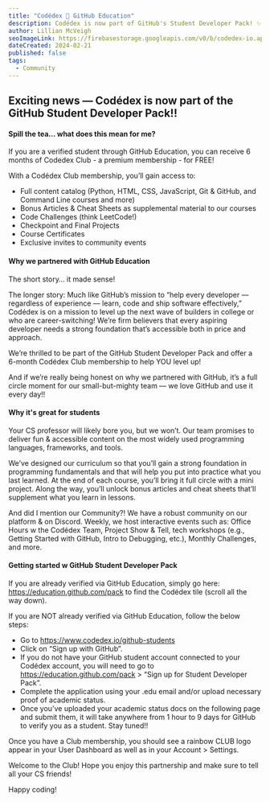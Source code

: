 ```yaml
---
title: "Codédex 🤝 GitHub Education"
description: Codédex is now part of GitHub's Student Developer Pack! ✨
author: Lillian McVeigh
seoImageLink: https://firebasestorage.googleapis.com/v0/b/codedex-io.appspot.com/o/blogs%2Fa-day-in-the-life-curriculum-intern-codedex-ellie-popoca%2Fbanner.png?alt=media&token=7c74e895-86ef-4015-9206-5528d37ca7de
dateCreated: 2024-02-21
published: false
tags:
  - Community
---
```


## Exciting news — Codédex is now part of the GitHub Student Developer Pack!!

#### Spill the tea… what does this mean for me?

If you are a verified student through GitHub Education, you can receive 6 months of Codedex Club - a premium membership - for FREE!

With a Codédex Club membership, you’ll gain access to:

- Full content catalog (Python, HTML, CSS, JavaScript, Git & GitHub, and Command Line courses and more)
- Bonus Articles & Cheat Sheets as supplemental material to our courses
- Code Challenges (think LeetCode!)
- Checkpoint and Final Projects 
- Course Certificates
- Exclusive invites to community events

#### Why we partnered with GitHub Education

The short story… it made sense! 

The longer story: Much like GitHub’s mission to “help every developer –– regardless of experience –– learn, code and ship software effectively,” Codédex is on a mission to level up the next wave of builders in college or who are career-switching! We’re firm believers that every aspiring developer needs a strong foundation that’s accessible both in price and approach.

We’re thrilled to be part of the GitHub Student Developer Pack and offer a 6-month Codédex Club membership to help YOU level up! 

And if we’re really being honest on why we partnered with GitHub, it’s a full circle moment for our small-but-mighty team –– we love GitHub and use it every day!!

#### Why it's great for students

Your CS professor will likely bore you, but we won’t. Our team promises to deliver fun & accessible content on the most widely used programming languages, frameworks, and tools. 

We’ve designed our curriculum so that you’ll gain a strong foundation in programming fundamentals and that will help you put into practice what you last learned. At the end of each course, you’ll bring it full circle with a mini project. Along the way, you’ll unlock bonus articles and cheat sheets that’ll supplement what you learn in lessons.

And did I mention our Community?! We have a robust community on our platform & on Discord. Weekly, we host interactive events such as: Office Hours w the Codédex Team, Project Show & Tell, tech workshops (e.g., Getting Started with GitHub, Intro to Debugging, etc.), Monthly Challenges, and more.

#### Getting started w GitHub Student Developer Pack

If you are already verified via GitHub Education, simply go here: https://education.github.com/pack to find the Codédex tile (scroll all the way down).


If you are NOT already verified via GitHub Education, follow the below steps:

- Go to https://www.codedex.io/github-students
- Click on “Sign up with GitHub”. 
- If you do not have your GitHub student account connected to your Codédex account, you will need to go to https://education.github.com/pack > “Sign up for Student Developer Pack”.
- Complete the application using your .edu email and/or upload necessary proof of academic status.
- Once you’ve uploaded your academic status docs on the following page and submit them, it will take anywhere from 1 hour to 9 days for GitHub to verify you as a student. Stay tuned!!

Once you have a Club membership, you should see a rainbow CLUB logo appear in your User Dashboard as well as in your Account > Settings.

Welcome to the Club! Hope you enjoy this partnership and make sure to tell all your CS friends!

Happy coding! 


